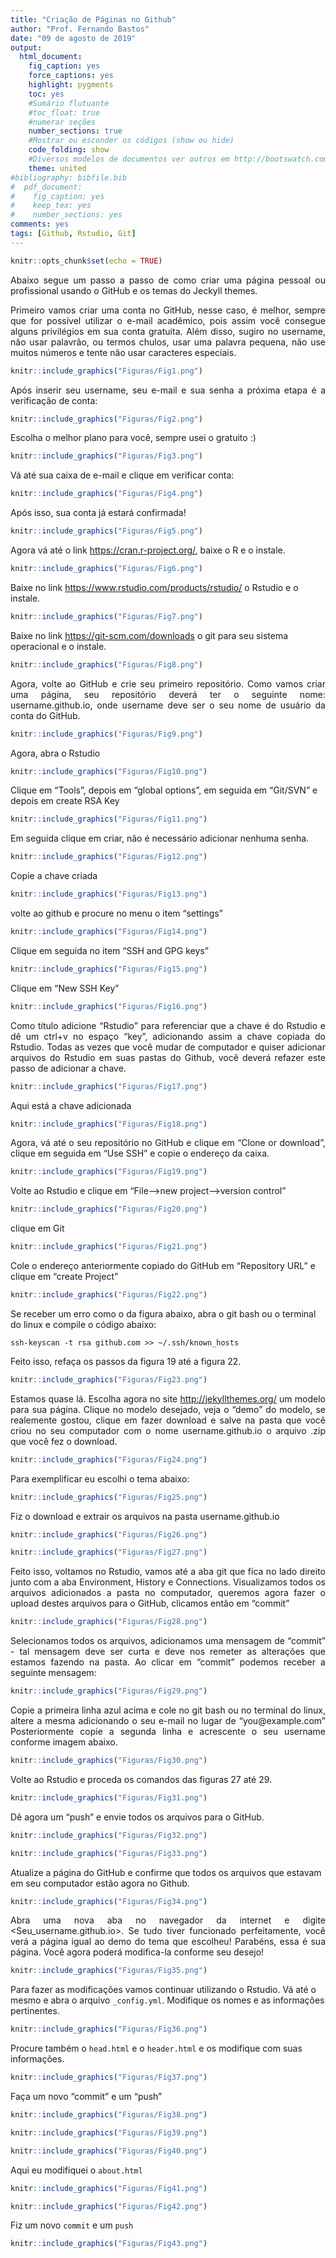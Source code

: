 ```yaml
---
title: "Criação de Páginas no Github"
author: "Prof. Fernando Bastos"
date: "09 de agosto de 2019"
output:
  html_document:
    fig_caption: yes
    force_captions: yes
    highlight: pygments
    toc: yes
    #Sumário flutuante
    #toc_float: true
    #numerar seções
    number_sections: true
    #Mostrar ou esconder os códigos (show ou hide)
    code_folding: show
    #Diversos modelos de documentos ver outros em http://bootswatch.com/
    theme: united
#bibliography: bibfile.bib    
#  pdf_document:
#    fig_caption: yes
#    keep_tex: yes
#    number_sections: yes
comments: yes
tags: [Github, Rstudio, Git]
---
```


```r
knitr::opts_chunk$set(echo = TRUE)
```

<p style="text-align: justify;">
Abaixo segue um passo a passo de como criar uma página pessoal ou profissional usando o GitHub e os temas do Jeckyll themes. 
</p>
 
<p style="text-align: justify;">
Primeiro vamos criar uma conta no GitHub, nesse caso, é melhor, sempre que for possível utilizar o e-mail acadêmico, pois assim você consegue alguns privilégios em sua conta gratuita. Além disso, sugiro no username, não usar palavrão, ou termos chulos, usar uma palavra pequena, não use muitos números e tente não usar caracteres especiais.
</p>


```r
knitr::include_graphics("Figuras/Fig1.png")
```

<p style="text-align: justify;">
Após inserir seu username, seu e-mail e sua senha a próxima etapa é a verificação de conta:
</p>

```r
knitr::include_graphics("Figuras/Fig2.png")
```

Escolha o melhor plano para você, sempre usei o gratuito :)

```r
knitr::include_graphics("Figuras/Fig3.png")
```

Vá até sua caixa de e-mail e clique em verificar conta:

```r
knitr::include_graphics("Figuras/Fig4.png")
```

Após isso, sua conta já estará confirmada!

```r
knitr::include_graphics("Figuras/Fig5.png")
```

Agora vá até o link <https://cran.r-project.org/>, baixe o R e o instale.

```r
knitr::include_graphics("Figuras/Fig6.png")
```

Baixe no link <https://www.rstudio.com/products/rstudio/> o Rstudio e o instale.

```r
knitr::include_graphics("Figuras/Fig7.png")
```

Baixe no link <https://git-scm.com/downloads> o git para seu sistema operacional e o instale. 

```r
knitr::include_graphics("Figuras/Fig8.png")
```

<p style="text-align: justify;">
Agora, volte ao GitHub e crie seu primeiro repositório. Como vamos criar uma página, seu repositório deverá ter o seguinte nome: username.github.io, onde username deve ser o seu nome de usuário da conta do GitHub.
</p> 

```r
knitr::include_graphics("Figuras/Fig9.png")
```

Agora, abra o Rstudio

```r
knitr::include_graphics("Figuras/Fig10.png")
```

Clique em "Tools", depois em "global options", em seguida em "Git/SVN" e depois em create RSA Key

```r
knitr::include_graphics("Figuras/Fig11.png")
```

Em seguida clique em criar, não é necessário adicionar nenhuma senha.

```r
knitr::include_graphics("Figuras/Fig12.png")
```

Copie a chave criada

```r
knitr::include_graphics("Figuras/Fig13.png")
```

volte ao github e procure no menu o item "settings"

```r
knitr::include_graphics("Figuras/Fig14.png")
```

Clique em seguida no item "SSH and GPG keys"

```r
knitr::include_graphics("Figuras/Fig15.png")
```

Clique em "New SSH Key"

```r
knitr::include_graphics("Figuras/Fig16.png")
```
<p style="text-align: justify;">
Como título adicione "Rstudio" para referenciar que a chave é do Rstudio e dê um ctrl+v no espaço "key", adicionando assim a chave copiada do Rstudio. Todas as vezes que você mudar de computador e quiser adicionar arquivos do Rstudio em suas pastas do Github, você deverá refazer este passo de adicionar a chave.
</p>
```r
knitr::include_graphics("Figuras/Fig17.png")
```

Aqui está a chave adicionada

```r
knitr::include_graphics("Figuras/Fig18.png")
```
<p style="text-align: justify;">
Agora, vá até o seu repositório no GitHub e clique em "Clone or download", clique em seguida em "Use SSH" e copie o endereço da caixa.
</p>
```r
knitr::include_graphics("Figuras/Fig19.png")
```

Volte ao Rstudio e clique em "File-->new project-->version control"

```r
knitr::include_graphics("Figuras/Fig20.png")
```

clique em Git

```r
knitr::include_graphics("Figuras/Fig21.png")
```

Cole o endereço anteriormente copiado do GitHub em "Repository URL" e clique em "create Project"

```r
knitr::include_graphics("Figuras/Fig22.png")
```

Se receber um erro como o da figura abaixo, abra o git bash ou o terminal do linux e compile o código abaixo:

`ssh-keyscan -t rsa github.com >> ~/.ssh/known_hosts`

Feito isso, refaça os passos da figura 19 até a figura 22.


```r
knitr::include_graphics("Figuras/Fig23.png")
```
<p style="text-align: justify;">
Estamos quase lá. Escolha agora no site <http://jekyllthemes.org/> um modelo para sua página. Clique no modelo desejado, veja o "demo" do modelo, se realemente gostou, clique em fazer download e salve na pasta que você criou no seu computador com o nome username.github.io o arquivo .zip que você fez o download.
</p>
```r
knitr::include_graphics("Figuras/Fig24.png")
```

Para exemplificar eu escolhi o tema abaixo:

```r
knitr::include_graphics("Figuras/Fig25.png")
```

Fiz o download e extrair os arquivos na pasta username.github.io

```r
knitr::include_graphics("Figuras/Fig26.png")
```
```r
knitr::include_graphics("Figuras/Fig27.png")
```
<p style="text-align: justify;">
Feito isso, voltamos no Rstudio, vamos até a aba git que fica no lado direito junto com a aba Environment, History e Connections. Visualizamos todos os arquivos adicionados a pasta no computador, queremos agora fazer o upload destes arquivos para o GitHub, clicamos então em "commit"
</p>
```r
knitr::include_graphics("Figuras/Fig28.png")
```

<p style="text-align: justify;">
Selecionamos todos os arquivos, adicionamos uma mensagem de "commit" - tal mensagem deve ser curta e deve nos remeter as alterações que estamos fazendo na pasta. Ao clicar em "commit" podemos receber a seguinte mensagem:
</p>

```r
knitr::include_graphics("Figuras/Fig29.png")
```
<p style="text-align: justify;">
Copie a primeira linha azul acima e cole no git bash ou no terminal do linux, altere a mesma adicionando o seu e-mail no lugar de "you@example.com" Posteriormente copie a segunda linha e acrescente o seu username conforme imagem abaixo.
</p>
```r
knitr::include_graphics("Figuras/Fig30.png")
```

Volte ao Rstudio e proceda os comandos das figuras 27 até 29.

```r
knitr::include_graphics("Figuras/Fig31.png")
```

Dê agora um "push" e envie todos os arquivos para o GitHub.

```r
knitr::include_graphics("Figuras/Fig32.png")
```
```r
knitr::include_graphics("Figuras/Fig33.png")
```

Atualize a página do GitHub e confirme que todos os arquivos que estavam em seu computador estão agora no Github.

```r
knitr::include_graphics("Figuras/Fig34.png")
```
<p style="text-align: justify;">
Abra uma nova aba no navegador da internet e digite <Seu_username.github.io>. Se tudo tiver funcionado perfeitamente, você verá a página igual ao demo do tema que escolheu! Parabéns, essa é sua página. Você agora poderá modifica-la conforme seu desejo!
</p>
```r
knitr::include_graphics("Figuras/Fig35.png")
```

Para fazer as modificações vamos continuar utilizando o Rstudio. Vá até o mesmo e abra o arquivo `_config.yml`. Modifique os nomes e as informações pertinentes.

```r
knitr::include_graphics("Figuras/Fig36.png")
```

Procure também o `head.html` e o `header.html` e os modifique com suas informações.

```r
knitr::include_graphics("Figuras/Fig37.png")
```

Faça um novo "commit" e um "push"

```r
knitr::include_graphics("Figuras/Fig38.png")
```
```r
knitr::include_graphics("Figuras/Fig39.png")
```
```r
knitr::include_graphics("Figuras/Fig40.png")
```

Aqui eu modifiquei o `about.html`

```r
knitr::include_graphics("Figuras/Fig41.png")
```
```r
knitr::include_graphics("Figuras/Fig42.png")
```

Fiz um novo `commit` e um `push`

```r
knitr::include_graphics("Figuras/Fig43.png")
```


